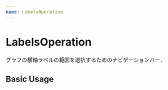 ```yaml
---
name: LabelsOperation
---
```



# LabelsOperation

グラフの横軸ラベルの範囲を選択するためのナビゲーションバー．

## Basic Usage

<Playground>
  <LabelsOperation
    startDate={startDate}
    endDate={endDate}
    setStartDate={setStartDate}
    setEndDate={setEndDate}
  />
</Playground>